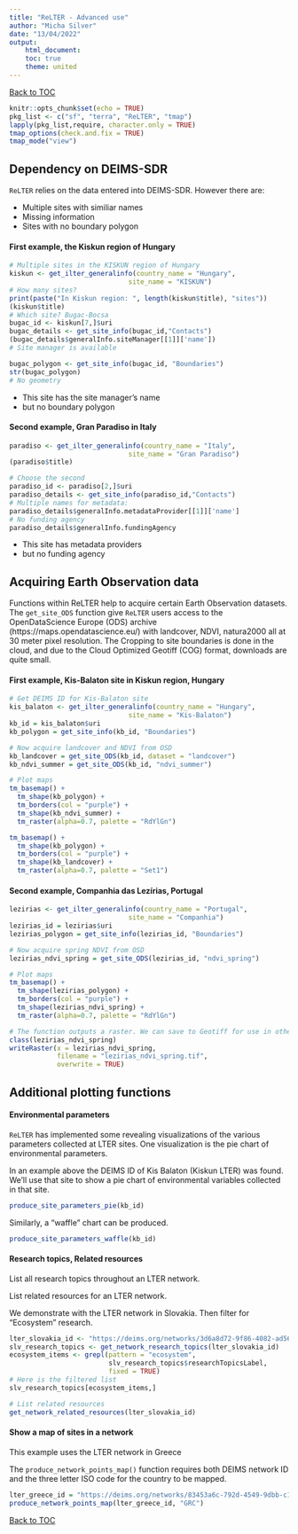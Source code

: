 ```yaml
---
title: "ReLTER - Advanced use"
author: "Micha Silver"
date: "13/04/2022"
output:
    html_document:
    toc: true
    theme: united
---
```


[Back to TOC](index.html)

```r
knitr::opts_chunk$set(echo = TRUE)
pkg_list <- c("sf", "terra", "ReLTER", "tmap")
lapply(pkg_list,require, character.only = TRUE)
tmap_options(check.and.fix = TRUE)
tmap_mode("view")
```

## Dependency on DEIMS-SDR

`ReLTER` relies on the data entered into DEIMS-SDR. However there are:

 - Multiple sites with similiar names
 - Missing information
 - Sites with no boundary polygon
 
#### First example, the Kiskun region of Hungary

```r
# Multiple sites in the KISKUN region of Hungary
kiskun <- get_ilter_generalinfo(country_name = "Hungary",
                              site_name = "KISKUN")
# How many sites?
print(paste("In Kiskun region: ", length(kiskun$title), "sites"))
(kiskun$title)
# Which site? Bugac-Bocsa
bugac_id <- kiskun[7,]$uri
bugac_details <- get_site_info(bugac_id,"Contacts")
(bugac_details$generalInfo.siteManager[[1]]['name'])
# Site manager is available

bugac_polygon <- get_site_info(bugac_id, "Boundaries")
str(bugac_polygon)
# No geometry
```
 - This site has the site manager's name
 - but no boundary polygon
 
#### Second example, Gran Paradiso in Italy

```r
paradiso <- get_ilter_generalinfo(country_name = "Italy",
                              site_name = "Gran Paradiso")
(paradiso$title)

# Choose the second
paradiso_id <- paradiso[2,]$uri
paradiso_details <- get_site_info(paradiso_id,"Contacts")
# Multiple names for metadata:
paradiso_details$generalInfo.metadataProvider[[1]]['name']
# No funding agency
paradiso_details$generalInfo.fundingAgency
```

 - This site has metadata providers
 - but no funding agency


## Acquiring Earth Observation data

Functions within ReLTER help to acquire certain Earth Observation datasets. The `get_site_ODS` function give `ReLTER` users access to the OpenDataScience Europe (ODS) archive (https://maps.opendatascience.eu/) with landcover, NDVI, natura2000 all at 30 meter pixel resolution. The Cropping to site boundaries is done in the cloud, and due to the Cloud Optimized Geotiff (COG) format, downloads are quite small. 

#### First example, Kis-Balaton site in Kiskun region, Hungary

```r
# Get DEIMS ID for Kis-Balaton site 
kis_balaton <- get_ilter_generalinfo(country_name = "Hungary",
                              site_name = "Kis-Balaton")
kb_id = kis_balaton$uri
kb_polygon = get_site_info(kb_id, "Boundaries")

# Now acquire landcover and NDVI from OSD
kb_landcover = get_site_ODS(kb_id, dataset = "landcover")
kb_ndvi_summer = get_site_ODS(kb_id, "ndvi_summer")

# Plot maps
tm_basemap() + 
  tm_shape(kb_polygon) +
  tm_borders(col = "purple") + 
  tm_shape(kb_ndvi_summer) +
  tm_raster(alpha=0.7, palette = "RdYlGn")

tm_basemap() + 
  tm_shape(kb_polygon) +
  tm_borders(col = "purple") + 
  tm_shape(kb_landcover) +
  tm_raster(alpha=0.7, palette = "Set1")
```

#### Second example, Companhia das Lezírias, Portugal

```r
lezirias <- get_ilter_generalinfo(country_name = "Portugal",
                              site_name = "Companhia")
lezirias_id = lezirias$uri
lezirias_polygon = get_site_info(lezirias_id, "Boundaries")

# Now acquire spring NDVI from OSD
lezirias_ndvi_spring = get_site_ODS(lezirias_id, "ndvi_spring")

# Plot maps
tm_basemap() + 
  tm_shape(lezirias_polygon) +
  tm_borders(col = "purple") + 
  tm_shape(lezirias_ndvi_spring) +
  tm_raster(alpha=0.7, palette = "RdYlGn")

# The function outputs a raster. We can save to Geotiff for use in other GIS
class(lezirias_ndvi_spring)
writeRaster(x = lezirias_ndvi_spring,
            filename = "lezirias_ndvi_spring.tif",
            overwrite = TRUE)
```

 

## Additional plotting functions


#### Environmental parameters

`ReLTER` has implemented some revealing visualizations of the various parameters collected at LTER sites. One visualization is the pie chart of environmental parameters.

In an example above the DEIMS ID of Kis Balaton (Kiskun LTER) was found. We'll use that site to show a pie chart of environmental variables collected in that site.

```r
produce_site_parameters_pie(kb_id)
```

Similarly, a "waffle" chart can be produced.

```r
produce_site_parameters_waffle(kb_id)
```

#### Research topics, Related resources

List all research topics throughout an LTER network.

List related resources for an LTER network.

We demonstrate with the LTER network in Slovakia. Then filter for "Ecosystem" research.

```r
lter_slovakia_id <- "https://deims.org/networks/3d6a8d72-9f86-4082-ad56-a361b4cdc8a0"
slv_research_topics <- get_network_research_topics(lter_slovakia_id)
ecosystem_items <- grepl(pattern = "ecosystem",
                         slv_research_topics$researchTopicsLabel,
                         fixed = TRUE)
# Here is the filtered list
slv_research_topics[ecosystem_items,]

# List related resources
get_network_related_resources(lter_slovakia_id)
```

#### Show a map of sites in a network

This example uses the LTER network in Greece

The `produce_network_points_map()` function requires both DEIMS network ID and the three letter ISO code for the country to be mapped.

```r
lter_greece_id = "https://deims.org/networks/83453a6c-792d-4549-9dbb-c17ced2e0cc3"
produce_network_points_map(lter_greece_id, "GRC")
```


[Back to TOC](index.html)

